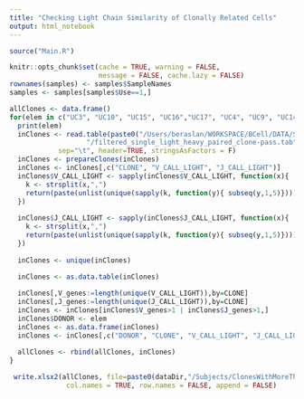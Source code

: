 ```yaml
---
title: "Checking Light Chain Similarity of Clonally Related Cells"
output: html_notebook
---
```


```r
source("Main.R")

knitr::opts_chunk$set(cache = TRUE, warning = FALSE, 
                      message = FALSE, cache.lazy = FALSE)
rownames(samples) <- samples$SampleNames
samples <- samples[samples$Use==1,]

```


```r

allClones <- data.frame()
for(elem in c("UC3", "UC10", "UC15", "UC16","UC17", "UC4", "UC9", "UC14", "Healthy1", "Healthy2", "Healthy3")){
  print(elem)
  inClones <- read.table(paste0("/Users/beraslan/WORKSPACE/BCell/DATA/Subjects/",elem,
                   "/filtered_single_light_heavy_paired_clone-pass.tab"),
            sep="\t", header=TRUE, stringsAsFactors = F)
  inClones <- prepareClones(inClones)
  inClones <- inClones[,c("CLONE", "V_CALL_LIGHT", "J_CALL_LIGHT")]
  inClones$V_CALL_LIGHT <- sapply(inClones$V_CALL_LIGHT, function(x){
    k <- strsplit(x,",")
    return(paste(unlist(unique(sapply(k, function(y){ subseq(y,1,5)}))), collapse = ","))
  })
  
  inClones$J_CALL_LIGHT <- sapply(inClones$J_CALL_LIGHT, function(x){
    k <- strsplit(x,",")
    return(paste(unlist(unique(sapply(k, function(y){ subseq(y,1,5)}))), collapse = ","))
  })
  
  inClones <- unique(inClones)
  
  inClones <- as.data.table(inClones)

  inClones[,V_genes:=length(unique(V_CALL_LIGHT)),by=CLONE]
  inClones[,J_genes:=length(unique(J_CALL_LIGHT)),by=CLONE]
  inClones <- inClones[inClones$V_genes>1 | inClones$J_genes>1,]
  inClones$DONOR <- elem
  inClones <- as.data.frame(inClones)
  inClones <- inClones[,c("DONOR", "CLONE", "V_CALL_LIGHT", "J_CALL_LIGHT", "V_genes","J_genes")]
  
  allClones <- rbind(allClones, inClones)
}
```

```r
 write.xlsx2(allClones, file=paste0(dataDir,"/Subjects/ClonesWithMoreThanOneLightChainGene.xls"), sheetName = "Clones",
              col.names = TRUE, row.names = FALSE, append = FALSE)
```

